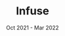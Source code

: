 ---
company: Startup Project
title: Infuse
date: Oct 2021 - Mar 2022
order: Oct 2022
description: [Video Chat application with integrated games and leaderboards aimed at increasing employee engagement in remote teams, Utilized Web-RTC and Twilio Video in a TypeScript React app to deliver seamless AV calls supporting up to 50 participants, Devised a serverless architecure using Firebase Realtime Database to sync real-time game updates between clients, Created a GraphQL api with GraphQL subscritions to provide static and realtime updates of application data]
journey: true
skills: [typescript, webrtc, javascript, gamedev, twilio]
new: [typescript, webrtc, gamedev, twilio]
company_short: n/a
type: Project – Infuse
learned: Multiplayer Game Development with Phaser, AV calls using webRTC & Twilio Video
---
